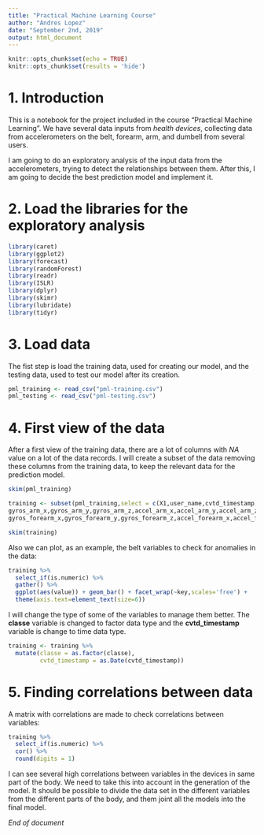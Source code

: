 ---
title: "Practical Machine Learning Course"
author: "Andres Lopez"
date: "September 2nd, 2019"
output: html_document
---

```{r setup, include=FALSE}
knitr::opts_chunk$set(echo = TRUE)
knitr::opts_chunk$set(results = 'hide')
```
                      

# 1. Introduction
This is a notebook for the project included in the course "Practical Machine Learning".  We have several data inputs from *health devices*, collecting data from accelerometers on the belt, forearm, arm, and dumbell from several users.

I am going to do an exploratory analysis of the input data from the accelerometers, trying to detect the relationships between them.  After this, I am going to decide the best prediction model and implement it.

# 2. Load the libraries for the exploratory analysis

```{r, results = 'hide'}
library(caret)
library(ggplot2)
library(forecast)
library(randomForest)
library(readr)
library(ISLR)
library(dplyr)
library(skimr)
library(lubridate)
library(tidyr)
```

# 3. Load data
The fist step is load the training data, used for creating our model, and the testing data, used to test our model after its creation.

```{r, results = 'hide'}
pml_training <- read_csv("pml-training.csv")
pml_testing <- read_csv("pml-testing.csv")
```

# 4. First view of the data
After a first view of the training data, there are a lot of columns with *NA* value on a lot of the data records.  I will create a subset of the data removing these columns from the training data, to keep the relevant data for the prediction model.

```{r, results = 'hide'}
skim(pml_training)

training <- subset(pml_training,select = c(X1,user_name,cvtd_timestamp,gyros_belt_x,gyros_belt_y,gyros_belt_z,accel_belt_x,accel_belt_y,accel_belt_z,magnet_belt_x,magnet_belt_y,magnet_belt_z,
gyros_arm_x,gyros_arm_y,gyros_arm_z,accel_arm_x,accel_arm_y,accel_arm_z,magnet_arm_x,magnet_arm_y,magnet_arm_z, gyros_dumbbell_x,gyros_dumbbell_y,gyros_dumbbell_z,accel_dumbbell_x,accel_dumbbell_y,accel_dumbbell_z,magnet_dumbbell_x,magnet_dumbbell_y,magnet_dumbbell_z,
gyros_forearm_x,gyros_forearm_y,gyros_forearm_z,accel_forearm_x,accel_forearm_y,accel_forearm_z,magnet_forearm_x,magnet_forearm_y,magnet_forearm_z,classe))

skim(training)

```
Also we can plot, as an example, the belt variables to check for anomalies in the data:

```{r}
training %>%
  select_if(is.numeric) %>%
  gather() %>%
  ggplot(aes(value)) + geom_bar() + facet_wrap(~key,scales='free') +
  theme(axis.text=element_text(size=6))
```

I will change the type of some of the variables to manage them better.  The **classe** variable is changed to factor data type and the **cvtd_timestamp** variable is change to time data type.

```{r, results = 'hide'}
training <- training %>%
  mutate(classe = as.factor(classe), 
         cvtd_timestamp = as.Date(cvtd_timestamp))  
```


# 5. Finding correlations between data

A matrix with correlations are made to check correlations between variables:

```{r}
training %>%
  select_if(is.numeric) %>%
  cor() %>% 
  round(digits = 1)
```

I can see several high correlations between variables in the devices in same part of the body.  We need to take this into account in the generation of the model.  It should be possible to divide the data set in the different variables from the different parts of the body, and them joint all the models into the final model.

*End of document*


